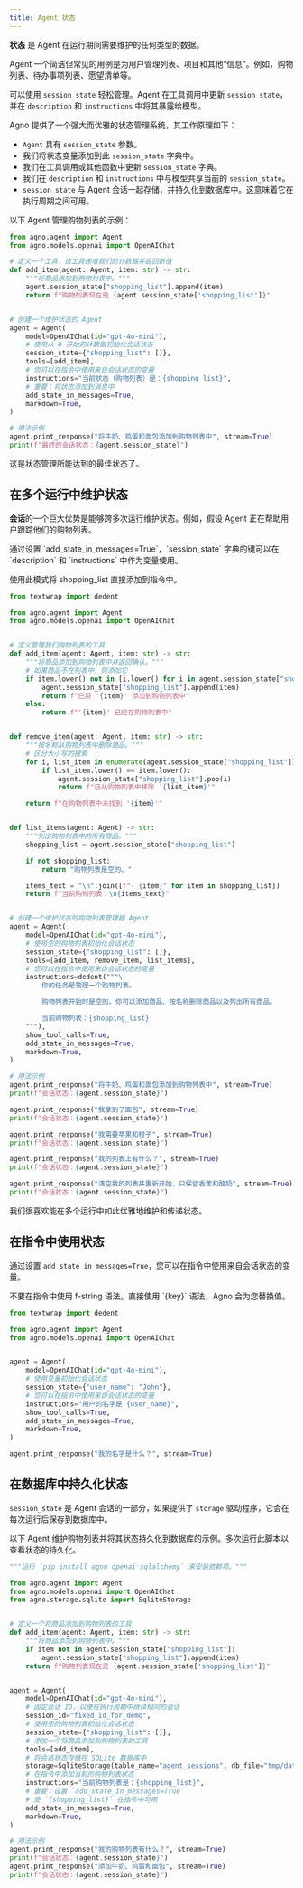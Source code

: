 ```yaml
---
title: Agent 状态
---
```


**状态** 是 Agent 在运行期间需要维护的任何类型的数据。

<Check>
Agent 一个简洁但常见的用例是为用户管理列表、项目和其他“信息”。例如，购物列表、待办事项列表、愿望清单等。

可以使用 `session_state` 轻松管理。Agent 在工具调用中更新 `session_state`，并在 `description` 和 `instructions` 中将其暴露给模型。
</Check>

Agno 提供了一个强大而优雅的状态管理系统，其工作原理如下：

- `Agent` 具有 `session_state` 参数。
- 我们将状态变量添加到此 `session_state` 字典中。
- 我们在工具调用或其他函数中更新 `session_state` 字典。
- 我们在 `description` 和 `instructions` 中与模型共享当前的 `session_state`。
- `session_state` 与 Agent 会话一起存储，并持久化到数据库中。这意味着它在执行周期之间可用。

以下 Agent 管理购物列表的示例：

```python session_state.py
from agno.agent import Agent
from agno.models.openai import OpenAIChat

# 定义一个工具，该工具递增我们的计数器并返回新值
def add_item(agent: Agent, item: str) -> str:
    """将商品添加到购物列表中。"""
    agent.session_state["shopping_list"].append(item)
    return f"购物列表现在是 {agent.session_state['shopping_list']}"


# 创建一个维护状态的 Agent
agent = Agent(
    model=OpenAIChat(id="gpt-4o-mini"),
    # 使用从 0 开始的计数器初始化会话状态
    session_state={"shopping_list": []},
    tools=[add_item],
    # 您可以在指令中使用来自会话状态的变量
    instructions="当前状态（购物列表）是：{shopping_list}",
    # 重要：将状态添加到消息中
    add_state_in_messages=True,
    markdown=True,
)

# 用法示例
agent.print_response("将牛奶、鸡蛋和面包添加到购物列表中", stream=True)
print(f"最终的会话状态：{agent.session_state}")
```

<Tip>
这是状态管理所能达到的最佳状态了。
</Tip>

## 在多个运行中维护状态

**会话**的一个巨大优势是能够跨多次运行维护状态。例如，假设 Agent 正在帮助用户跟踪他们的购物列表。

<Note>
通过设置 `add_state_in_messages=True`，`session_state` 字典的键可以在 `description` 和 `instructions` 中作为变量使用。

使用此模式将 shopping_list 直接添加到指令中。
</Note>

```python shopping_list.py
from textwrap import dedent

from agno.agent import Agent
from agno.models.openai import OpenAIChat


# 定义管理我们购物列表的工具
def add_item(agent: Agent, item: str) -> str:
    """将商品添加到购物列表中并返回确认。"""
    # 如果商品不在列表中，则添加它
    if item.lower() not in [i.lower() for i in agent.session_state["shopping_list"]]:
        agent.session_state["shopping_list"].append(item)
        return f"已将 '{item}' 添加到购物列表中"
    else:
        return f"'{item}' 已经在购物列表中"


def remove_item(agent: Agent, item: str) -> str:
    """按名称从购物列表中删除商品。"""
    # 区分大小写的搜索
    for i, list_item in enumerate(agent.session_state["shopping_list"]):
        if list_item.lower() == item.lower():
            agent.session_state["shopping_list"].pop(i)
            return f"已从购物列表中移除 '{list_item}'"

    return f"在购物列表中未找到 '{item}'"


def list_items(agent: Agent) -> str:
    """列出购物列表中的所有商品。"""
    shopping_list = agent.session_state["shopping_list"]

    if not shopping_list:
        return "购物列表是空的。"

    items_text = "\n".join([f"- {item}" for item in shopping_list])
    return f"当前购物列表：\n{items_text}"


# 创建一个维护状态的购物列表管理器 Agent
agent = Agent(
    model=OpenAIChat(id="gpt-4o-mini"),
    # 使用空的购物列表初始化会话状态
    session_state={"shopping_list": []},
    tools=[add_item, remove_item, list_items],
    # 您可以在指令中使用来自会话状态的变量
    instructions=dedent("""\
        你的任务是管理一个购物列表。

        购物列表开始时是空的。你可以添加商品、按名称删除商品以及列出所有商品。

        当前购物列表：{shopping_list}
    """),
    show_tool_calls=True,
    add_state_in_messages=True,
    markdown=True,
)

# 用法示例
agent.print_response("将牛奶、鸡蛋和面包添加到购物列表中", stream=True)
print(f"会话状态：{agent.session_state}")

agent.print_response("我拿到了面包", stream=True)
print(f"会话状态：{agent.session_state}")

agent.print_response("我需要苹果和橙子", stream=True)
print(f"会话状态：{agent.session_state}")

agent.print_response("我的列表上有什么？", stream=True)
print(f"会话状态：{agent.session_state}")

agent.print_response("清空我的列表并重新开始，只保留香蕉和酸奶", stream=True)
print(f"会话状态：{agent.session_state}")
```

<Tip>
我们很喜欢能在多个运行中如此优雅地维护和传递状态。
</Tip>

## 在指令中使用状态

通过设置 `add_state_in_messages=True`，您可以在指令中使用来自会话状态的变量。

<Tip>
不要在指令中使用 f-string 语法。直接使用 `{key}` 语法，Agno 会为您替换值。
</Tip>

```python state_in_instructions.py
from textwrap import dedent

from agno.agent import Agent
from agno.models.openai import OpenAIChat


agent = Agent(
    model=OpenAIChat(id="gpt-4o-mini"),
    # 使用变量初始化会话状态
    session_state={"user_name": "John"},
    # 您可以在指令中使用来自会话状态的变量
    instructions="用户的名字是 {user_name}",
    show_tool_calls=True,
    add_state_in_messages=True,
    markdown=True,
)

agent.print_response("我的名字是什么？", stream=True)
```

## 在数据库中持久化状态

`session_state` 是 Agent 会话的一部分，如果提供了 `storage` 驱动程序，它会在每次运行后保存到数据库中。

以下 Agent 维护购物列表并将其状态持久化到数据库的示例。多次运行此脚本以查看状态的持久化。

```python session_state_storage.py
"""运行 `pip install agno openai sqlalchemy` 来安装依赖项。"""

from agno.agent import Agent
from agno.models.openai import OpenAIChat
from agno.storage.sqlite import SqliteStorage


# 定义一个将商品添加到购物列表的工具
def add_item(agent: Agent, item: str) -> str:
    """将商品添加到购物列表中。"""
    if item not in agent.session_state["shopping_list"]:
        agent.session_state["shopping_list"].append(item)
    return f"购物列表现在是 {agent.session_state['shopping_list']}"


agent = Agent(
    model=OpenAIChat(id="gpt-4o-mini"),
    # 固定会话 ID，以便在执行周期中继续相同的会话
    session_id="fixed_id_for_demo",
    # 使用空的购物列表初始化会话状态
    session_state={"shopping_list": []},
    # 添加一个将商品添加到购物列表的工具
    tools=[add_item],
    # 将会话状态存储在 SQLite 数据库中
    storage=SqliteStorage(table_name="agent_sessions", db_file="tmp/data.db"),
    # 在指令中添加当前的购物列表状态
    instructions="当前购物列表是：{shopping_list}",
    # 重要：设置 `add_state_in_messages=True`
    # 使 `{shopping_list}` 在指令中可用
    add_state_in_messages=True,
    markdown=True,
)

# 用法示例
agent.print_response("我的购物列表有什么？", stream=True)
print(f"会话状态：{agent.session_state}")
agent.print_response("添加牛奶、鸡蛋和面包", stream=True)
print(f"会话状态：{agent.session_state}")
```